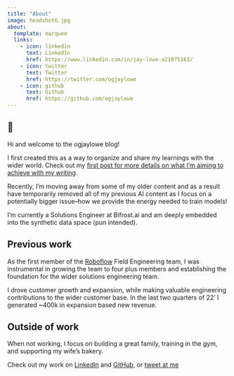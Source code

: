 ```yaml
---
title: "About"
image: headshot6.jpg
about:
  template: marquee
  links:
    - icon: linkedin
      text: LinkedIn
      href: https://www.linkedin.com/in/jay-lowe-a21075163/
    - icon: twitter
      text: Twitter
      href: https://twitter.com/ogjaylowe
    - icon: github
      text: Github
      href: https://github.com/ogjaylowe
---
```


## 👋

Hi and welcome to the ogjaylowe blog! 

I first created this as a way to organize and share my learnings with the wider world. Check out my [first post for more details on what I'm aiming to achieve with my writing](./posts/The Sovereign Tech Dad/index.qmd).

Recently, I'm moving away from some of my older content and as a result have temporarily removed all of my previous AI content as I focus on a potentially bigger issue--how we provide the energy needed to train models!

I'm currently a Solutions Engineer at Bifrost.ai and am deeply embedded into the synthetic data space (pun intended).

## Previous work

As the first member of the [Roboflow](https://roboflow.com/) Field Engineering team, I was instrumental in growing the team to four plus members and establishing the foundation for the wider solutions engineering team.

I drove customer growth and expansion, while making valuable engineering contributions to the wider customer base. In the last two quarters of 22' I generated ~400k in expansion based new revenue.

## Outside of work

When not working, I focus on building a great family, training in the gym, and supporting my wife's bakery.

Check out my work on [LinkedIn](https://www.linkedin.com/in/) and [GitHub](https://github.com/ogjaylowe), or [tweet at me](https://twitter.com/ogjaylowe!)
